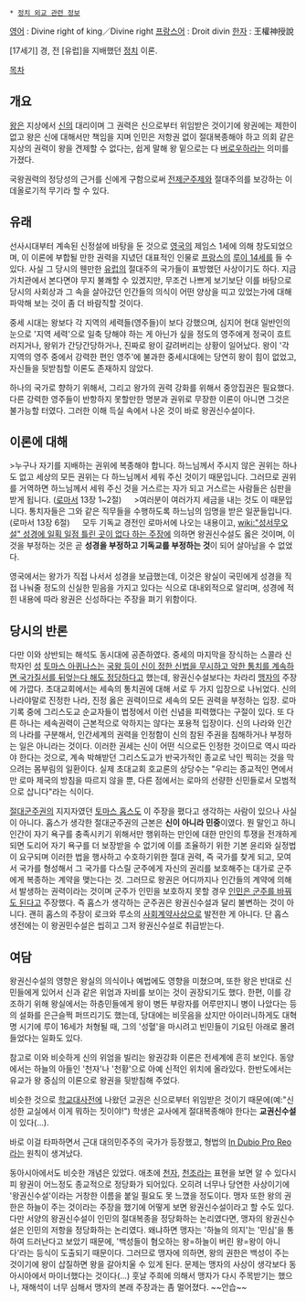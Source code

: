 * [[정치 외교 관련 정보]]

[[영어]] : Divine right of king／Divine right
[[프랑스어]] : Droit divin
[[한자]] : 王權神授說

[17세기] 경, 전 [유럽]을 지배했던 [[정치]] 이론. 

[[목차]]
== 개요 ==
[[왕]]은 지상에서 [[신]]의 대리이며 그 권력은 신으로부터 위임받은 것이기에 왕권에는 제한이 없고 왕은 신에 대해서만 책임을 지며 인민은 저항권 없이 절대복종해야 하고 의회 같은 지상의 권력이 왕을 견제할 수 없다는, 쉽게 말해 왕 밑으로는 다 [[버로우]]하라는 의미를 가졌다. 

국왕권력의 정당성의 근거를 신에게 구함으로써 [[전제군주제]]와 절대주의를 보강하는 이데올로기적 무기라 할 수 있다.

== 유래 ==
선사시대부터 계속된 신정설에 바탕을 둔 것으로 [[영국]]의 제임스 1세에 의해 창도되었으며, 이 이론에 부합될 만한 권력을 지녔던 대표적인 인물로 [[프랑스]]의 [[루이 14세]]를 들 수 있다. 사실 그 당시의 웬만한 [[유럽]]의 절대주의 국가들이 표방했던 사상이기도 하다. 지금 가치관에서 본다면야 무지 불쾌할 수 있겠지만, 무조건 나쁘게 보기보단 이를 바탕으로 당시의 사회상과 그 속을 살아갔던 인간들의 의식이 어떤 양상을 띠고 있었는가에 대해 파악해 보는 것이 좀 더 바람직할 것이다.

중세 시대는 왕보다 각 지역의 세력들(영주들)이 보다 강했으며, 심지어 현대 일반인의 눈으로 '지역 세력'으로 일축 당해야 하는 게 아닌가 싶을 정도의 영주에게 정국이 흐트러지거나, 왕위가 간당간당하거나, 진짜로 왕이 갈려버리는 상황이 일어났다. 왕이 '각 지역의 영주 중에서 강력한 편인 영주'에 불과한 중세시대에는 당연히 왕이 힘이 없었고, 자신들을 뒷받침할 이론도 존재하지 않았다. 

하나의 국가로 향하기 위해서, 그리고 왕가의 권력 강화를 위해서 중앙집권은 필요했다. 다른 강력한 영주들이 반항하지 못할만한 명분과 권위로 무장한 이론이 아니면 그것은 불가능할 터였다. 그러한 이해 득실 속에서 나온 것이 바로 왕권신수설이다.

== 이론에 대해 ==
>누구나 자기를 지배하는 권위에 복종해야 합니다. 하느님께서 주시지 않은 권위는 하나도 없고 세상의 모든 권위는 다 하느님께서 세워 주신 것이기 때문입니다. 그러므로 권위를 거역하면 하느님께서 세워 주신 것을 거스르는 자가 되고 거스르는 사람들은 심판을 받게 됩니다. ([[로마서]] 13장 1~2절)
　
>여러분이 여러가지 세금을 내는 것도 이 때문입니다. 통치자들은 그와 같은 직무들을 수행하도록 하느님의 임명을 받은 일꾼들입니다. (로마서 13장 6절)
　
모두 기독교 경전인 로마서에 나오는 내용이고, [[wiki:"성서무오설" 성경에 일획 일점 틀린 곳이 없다 하는 주장]]에 의하면 왕권신수설도 옳은 것이며, 이것을 부정하는 것은 곧 '''성경을 부정하고 기독교를 부정하는 것'''이 되어 살아남을 수 없었다.

영국에서는 왕가가 직접 나서서 성경을 보급했는데, 이것은 왕실이 국민에게 성경을 직접 나눠줄 정도의 신실한 믿음을 가지고 있다는 식으로 대내외적으로 알리며, 성경에 적힌 내용에 따라 왕권은 신성하다는 주장을 펴기 위함이다.

== 당시의 반론 ==
다만 이와 상반되는 해석도 동시대에 공존하였다. 중세의 마지막을 장식하는 스콜라 신학자인 [[성인|성]] [[토마스 아퀴나스]]는 [[역성혁명|국왕 등이 신이 정한 신법을 무시하고 악한 통치를 계속하면 국가질서를 뒤엎는다 해도 정당하다]]고 했는데, 왕권신수설보다는 차라리 [[맹자]]의 주장에 가깝다. 초대교회에서는 세속의 통치권에 대해 서로 두 가지 입장으로 나뉘었다. 신의 나라야말로 진정한 나라, 진정 옳은 권력이므로 세속의 모든 권력을 부정하는 입장. 로마 기록 중에 그리스도교 순교자들이 법정에서 이런 신념을 피력했다는 구절이 있다. 또 다른 하나는 세속권력이 근본적으로 악하지는 않다는 포용적 입장이다. 신의 나라와 인간의 나라를 구분해서, 인간세계의 권력을 인정함이 신의 참된 주권을 침해하거나 부정하는 일은 아니라는 것이다. 이러한 권세는 신이 어떤 식으로든 인정한 것이므로 역시 따라야 한다는 것으로, 계속 박해받던 그리스도교가 반국가적인 종교로 낙인 찍히는 것을 막으려는 몸부림의 일환이다. 실제 초대교회 호교론의 상당수는 "우리는 종교적인 면에서만 로마 제국의 방침을 따르지 않을 뿐, 다른 점에서는 로마의 선량한 신민들로서 모범적으로 삽니다"라는 식이다.

[[절대왕정|절대군주권]]의 지지자였던 [[토마스 홉스]]도 이 주장을 폈다고 생각하는 사람이 있으나 사실이 아니다. 홉스가 생각한 절대군주권의 근본은 '''신이 아니라 민중'''이였다. 뭔 말인고 하니 인간이 자기 욕구를 충족시키기 위해서만 행위하는 만인에 대한 만인의 투쟁을 전개하게 되면 도리어 자기 욕구를 더 보장받을 수 없기에 이를 조율하기 위한 기본 윤리와 실정법이 요구되며 이러한 법을 행사하고 수호하기위한 절대 권력, 즉 국가를 찾게 되고, 모여서 국가를 형성해서 그 국가를 다스릴 군주에게 자신의 권리를 보호해주는 대가로 군주에게 복종하는 계약을 맺는다는 것. 그러므로 왕권은 어디까지나 인간들의 계약에 의해서 발생하는 권력이라는 것이며 군주가 인민을 보호하지 못할 경우 [[역성혁명|인민은 군주를 바꿔도 된다]]고 주장했다. 즉 홉스가 생각하는 군주권은 왕권신수설과 달리 불변하는 것이 아니다. 괜히 홉스의 주장이 로크와 루소의 [[사회계약론|사회계약사상]]으로 발전한 게 아니다. 단 홉스 생전에는 이 왕권민수설은 씹히고 그저 왕권신수설로 취급받는다.

== 여담 ==
왕권신수설의 영향은 왕실의 의식이나 예법에도 영향을 미쳤으며, 또한 왕은 반대로 신민들에게 있어서 신과 같은 위엄과 자비를 보이는 것이 권장되기도 했다. 한편, 이를 강조하기 위해 왕실에서는 하층민들에게 왕이 병든 부랑자를 어루만지니 병이 나았다는 등의 설화를 은근슬쩍 퍼뜨리기도 했는데, 당대에는 비웃음을 샀지만 아이러니하게도 대혁명 시기에 루이 16세가 처형될 때, 그의 '성혈'을 마시려고 빈민들이 기요틴 아래로 몰려들었다는 일화도 있다. 

참고로 이와 비슷하게 신의 위엄을 빌리는 왕권강화 이론은 전세계에 흔히 보인다. 동양에서는 하늘의 아들인 '천자'나 '천황'으로 아예 신적인 위치에 올라있다. 한반도에서는 유교가 왕 중심의 이론으로 왕권을 뒷받침해 주었다.

비슷한 것으로 [[학교대사전]]에 나왔던 교권은 신으로부터 위임받은 것이기 때문에(예:"신성한 교실에서 이게 뭐하는 짓이야!") 학생은 교사에게 절대복종해야 한다는 '''교권신수설'''이 있다(…).

바로 이걸 타파하면서 근대 대의민주주의 국가가 등장했고, 형법의 [[In Dubio Pro Reo]]라는 원칙이 생겨났다.

동아시아에서도 비슷한 개념은 있었다. 애초에 [[천자]], [[천조]]라는 표현을 보면 알 수 있다시피 왕권이 어느정도 종교적으로 정당화가 되어있다. 오히려 너무나 당연한 사상이기에 '왕권신수설'이라는 거창한 이름을 붙일 필요도 못 느꼈을 정도이다. 맹자 또한 왕의 권한은 하늘이 주는 것이라는 주장을 했기에 어떻게 보면 왕권신수설이라고 할 수도 있다. 다만 서양의 왕권신수설이 인민의 절대복종을 정당화하는 논리였다면, 맹자의 왕권신수설은 인민의 저항을 정당화하는 논리였다. 왜냐하면 맹자는 '하늘의 의지'는 '민심'을 통하여 드러난다고 보았기 때문에, '백성들이 혐오하는 왕=하늘이 버린 왕=왕이 아니다'라는 등식이 도출되기 때문이다. 그러므로 맹자에 의하면, 왕의 권한은 백성이 주는 것이기에 왕이 삽질하면 왕을 갈아치울 수 있게 된다. 문제는 맹자의 사상이 생각보다 동아시아에서 마이너했다는 것이다(...) 훗날 주희에 의해서 맹자가 다시 주목받기는 했으나, 재해석이 너무 심해서 맹자의 본래 주장과는 좀 멀어졌다. ~~안습~~


